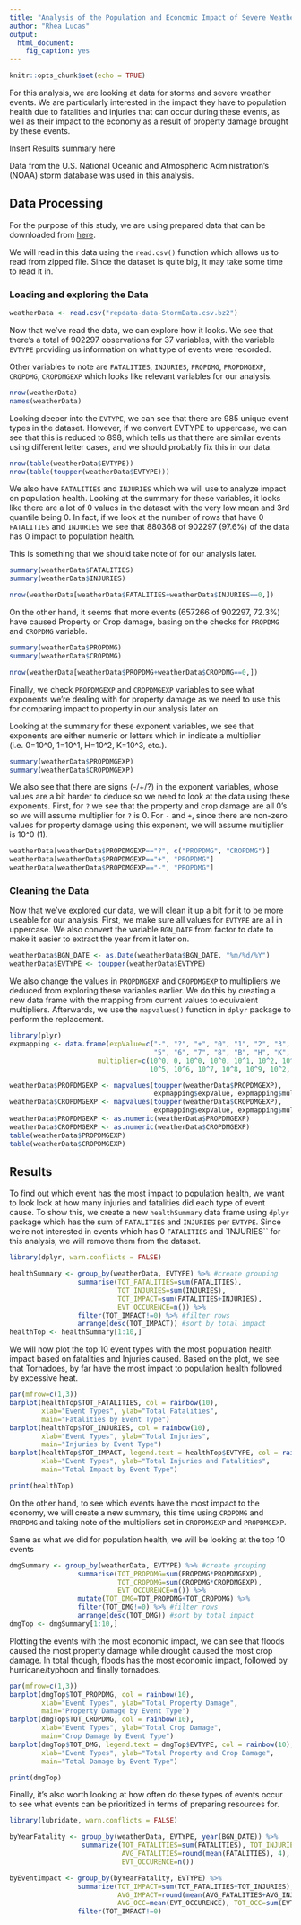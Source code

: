 ```yaml
---
title: "Analysis of the Population and Economic Impact of Severe Weather Events in the United States"
author: "Rhea Lucas"
output:
  html_document:
    fig_caption: yes
---
```


```r
knitr::opts_chunk$set(echo = TRUE)
```

For this analysis, we are looking at data for storms and severe weather events. We are particularly interested in the impact they have to population health due to fatalities and injuries that can occur during these events, as well as their impact to the economy as a result of property damage brought by these events.

Insert Results summary here

Data from the U.S. National Oceanic and Atmospheric Administration's (NOAA) storm database was used in this analysis.

## Data Processing

For the purpose of this study, we are using prepared data that can be downloaded from [here](https://d396qusza40orc.cloudfront.net/repdata%2Fdata%2FStormData.csv.bz2).

We will read in this data using the `read.csv()` function which allows us to read from zipped file. Since the dataset is quite big, it may take some time to read it in.

### Loading and exploring the Data

```r
weatherData <- read.csv("repdata-data-StormData.csv.bz2")
```

Now that we've read the data, we can explore how it looks. We see that there's a total of 902297 observations for 37 variables, with the variable `EVTYPE` providing us information on what type of events were recorded.

Other variables to note are `FATALITIES`, `INJURIES`, `PROPDMG`, `PROPDMGEXP`, `CROPDMG`, `CROPDMGEXP` which looks like relevant variables for our analysis.

```r
nrow(weatherData)
names(weatherData)
```

Looking deeper into the `EVTYPE`, we can see that there are 985 unique event types in the dataset. However, if we convert EVTYPE to uppercase, we can see that this is reduced to 898, which tells us that there are similar events using different letter cases, and we should probably fix this in our data.

```r
nrow(table(weatherData$EVTYPE))
nrow(table(toupper(weatherData$EVTYPE)))
```

We also have `FATALITIES` and `INJURIES` which we will use to analyze impact on population health. Looking at the summary for these variables, it looks like there are a lot of 0 values in the dataset with the very low mean and 3rd quantile being 0. In fact, if we look at the number of rows that have 0 `FATALITIES` and `INJURIES` we see that 880368 of 902297 (97.6%) of the data has 0 impact to population health.

This is something that we should take note of for our analysis later.

```r
summary(weatherData$FATALITIES)
summary(weatherData$INJURIES)

nrow(weatherData[weatherData$FATALITIES+weatherData$INJURIES==0,])
```

On the other hand, it seems that more events (657266 of 902297, 72.3%) have caused Property or Crop damage, basing on the checks for `PROPDMG` and `CROPDMG` variable.

```r
summary(weatherData$PROPDMG)
summary(weatherData$CROPDMG)

nrow(weatherData[weatherData$PROPDMG+weatherData$CROPDMG==0,])
```

Finally, we check `PROPDMGEXP` and `CROPDMGEXP` variables to see what exponents we're dealing with for property damage as we need to use this for comparing impact to property in our analysis later on. 

Looking at the summary for these exponent variables, we see that exponents are either numeric or letters which in indicate a multiplier (i.e. 0=10^0, 1=10^1, H=10^2, K=10^3, etc.). 

```r
summary(weatherData$PROPDMGEXP)
summary(weatherData$CROPDMGEXP)
```

We also see that there are signs (-/+/?) in the exponent variables, whose values are a bit harder to deduce so we need to look at the data using these exponents. First, for `?` we see that the property and crop damage are all 0's so we will assume multiplier for `?` is 0. For `-` and `+`, since there are non-zero values for property damage using this exponent, we will assume multiplier is 10^0 (1).

```r
weatherData[weatherData$PROPDMGEXP=="?", c("PROPDMG", "CROPDMG")]
weatherData[weatherData$PROPDMGEXP=="+", "PROPDMG"]
weatherData[weatherData$PROPDMGEXP=="-", "PROPDMG"]
```

### Cleaning the Data

Now that we've explored our data, we will clean it up a bit for it to be more useable for our analysis. First, we make sure all values for `EVTYPE` are all in uppercase. We also convert the variable `BGN_DATE` from factor to date to make it easier to extract the year from it later on.

```r
weatherData$BGN_DATE <- as.Date(weatherData$BGN_DATE, "%m/%d/%Y")
weatherData$EVTYPE <- toupper(weatherData$EVTYPE)
```

We also change the values in `PROPDMGEXP` and `CROPDMGEXP` to multipliers we deduced from exploring these variables earlier. We do this by creating a new data frame with the mapping from current values to equivalent multipliers. Afterwards, we use the `mapvalues()` function in `dplyr` package to perform the replacement.

```r
library(plyr)
expmapping <- data.frame(expValue=c("-", "?", "+", "0", "1", "2", "3", "4", 
                                    "5", "6", "7", "8", "B", "H", "K", "M", ""),
                      multiplier=c(10^0, 0, 10^0, 10^0, 10^1, 10^2, 10^3, 10^4, 
                                   10^5, 10^6, 10^7, 10^8, 10^9, 10^2, 10^3, 10^6, 10^0))

weatherData$PROPDMGEXP <- mapvalues(toupper(weatherData$PROPDMGEXP), 
                                    expmapping$expValue, expmapping$multiplier)
weatherData$CROPDMGEXP <- mapvalues(toupper(weatherData$CROPDMGEXP), 
                                    expmapping$expValue, expmapping$multiplier)
weatherData$PROPDMGEXP <- as.numeric(weatherData$PROPDMGEXP)
weatherData$CROPDMGEXP <- as.numeric(weatherData$CROPDMGEXP)
table(weatherData$PROPDMGEXP)
table(weatherData$CROPDMGEXP)
```

## Results

To find out which event has the most impact to population health, we want to look look at how many injuries and fatalities did each type of event cause. To show this, we create a new `healthSummary` data frame using `dplyr` package which has the sum of `FATALITIES` and `INJURIES` per `EVTYPE`. Since we're not interested in events which has 0 `FATALITIES` and `INJURIES`` for this analysis, we will remove them from the dataset.

```r
library(dplyr, warn.conflicts = FALSE)

healthSummary <- group_by(weatherData, EVTYPE) %>% #create grouping
                 summarise(TOT_FATALITIES=sum(FATALITIES),
                           TOT_INJURIES=sum(INJURIES),
                           TOT_IMPACT=sum(FATALITIES+INJURIES),
                           EVT_OCCURENCE=n()) %>%
                 filter(TOT_IMPACT!=0) %>% #filter rows
                 arrange(desc(TOT_IMPACT)) #sort by total impact
healthTop <- healthSummary[1:10,]                 
```

We will now plot the top 10 event types with the most population health impact based on fatalities and Injuries caused. Based on the plot, we see that Tornadoes, by far have the most impact to population health followed by excessive heat.

```r
par(mfrow=c(1,3))
barplot(healthTop$TOT_FATALITIES, col = rainbow(10),
        xlab="Event Types", ylab="Total Fatalities", 
        main="Fatalities by Event Type")
barplot(healthTop$TOT_INJURIES, col = rainbow(10),
        xlab="Event Types", ylab="Total Injuries", 
        main="Injuries by Event Type")
barplot(healthTop$TOT_IMPACT, legend.text = healthTop$EVTYPE, col = rainbow(10),
        xlab="Event Types", ylab="Total Injuries and Fatalities", 
        main="Total Impact by Event Type")

print(healthTop)
```

On the other hand, to see which events have the most impact to the economy, we will create a new summary, this time using `CROPDMG` and `PROPDMG` and taking note of the multipliers set in `CROPDMGEXP` and `PROPDMGEXP`.

Same as what we did for population health, we will be looking at the top 10 events

```r
dmgSummary <- group_by(weatherData, EVTYPE) %>% #create grouping
                 summarise(TOT_PROPDMG=sum(PROPDMG*PROPDMGEXP),
                           TOT_CROPDMG=sum(CROPDMG*CROPDMGEXP),
                           EVT_OCCURENCE=n()) %>%
                 mutate(TOT_DMG=TOT_PROPDMG+TOT_CROPDMG) %>%
                 filter(TOT_DMG!=0) %>% #filter rows
                 arrange(desc(TOT_DMG)) #sort by total impact
dmgTop <- dmgSummary[1:10,] 
```

Plotting the events with the most economic impact, we can see that floods caused the most property damage while drought caused the most crop damage. In total though, floods has the most economic impact, followed by hurricane/typhoon and finally tornadoes.

```r
par(mfrow=c(1,3))
barplot(dmgTop$TOT_PROPDMG, col = rainbow(10),
        xlab="Event Types", ylab="Total Property Damage", 
        main="Property Damage by Event Type")
barplot(dmgTop$TOT_CROPDMG, col = rainbow(10),
        xlab="Event Types", ylab="Total Crop Damage", 
        main="Crop Damage by Event Type")
barplot(dmgTop$TOT_DMG, legend.text = dmgTop$EVTYPE, col = rainbow(10),
        xlab="Event Types", ylab="Total Property and Crop Damage", 
        main="Total Damage by Event Type")

print(dmgTop)
```

Finally, it's also worth looking at how often do these types of events occur to see what events can be prioritized in terms of preparing resources for.

``` r
library(lubridate, warn.conflicts = FALSE)

byYearFatality <- group_by(weatherData, EVTYPE, year(BGN_DATE)) %>% 
                  summarize(TOT_FATALITIES=sum(FATALITIES), TOT_INJURIES=sum(INJURIES), 
                            AVG_FATALITIES=round(mean(FATALITIES), 4), AVG_INJURIES=round(mean(INJURIES), 4), 
                            EVT_OCCURENCE=n())

byEventImpact <- group_by(byYearFatality, EVTYPE) %>% 
                 summarize(TOT_IMPACT=sum(TOT_FATALITIES+TOT_INJURIES), 
                           AVG_IMPACT=round(mean(AVG_FATALITIES+AVG_INJURIES), 4), 
                           AVG_OCC=mean(EVT_OCCURENCE), TOT_OCC=sum(EVT_OCCURENCE)) %>% 
                 filter(TOT_IMPACT!=0)
```

